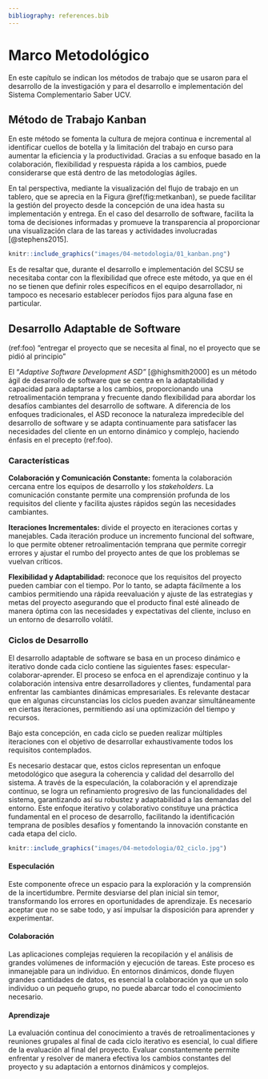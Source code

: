 ```yaml
---
bibliography: references.bib
---
```


# Marco Metodológico {#mm}

En este capítulo se indican los métodos de trabajo que se usaron para el desarrollo de la investigación y para el desarrollo e implementación del Sistema Complementario Saber UCV.

## Método de Trabajo Kanban {#mmmetodologia}

En este método se fomenta la cultura de mejora continua e incremental al identificar cuellos de botella y la limitación del trabajo en curso para aumentar la eficiencia y la productividad. Gracias a su enfoque basado en la colaboración, flexibilidad y respuesta rápida a los cambios, puede considerarse que está dentro de las metodologías ágiles.

En tal perspectiva, mediante la visualización del flujo de trabajo en un tablero, que se aprecia en la Figura \@ref(fig:metkanban), se puede facilitar la gestión del proyecto desde la concepción de una idea hasta su implementación y entrega. En el caso del desarrollo de software, facilita la toma de decisiones informadas y promueve la transparencia al proporcionar una visualización clara de las tareas y actividades involucradas [@stephens2015].

```r
knitr::include_graphics("images/04-metodologia/01_kanban.png")
```

Es de resaltar que, durante el desarrollo e implementación del SCSU se necesitaba contar con la flexibilidad que ofrece este método, ya que en él no se tienen que definir roles específicos en el equipo desarrollador, ni tampoco es necesario establecer períodos fijos para alguna fase en particular.

## Desarrollo Adaptable de Software {#mmasd}

(ref:foo) "entregar el proyecto que se necesita al final, no el proyecto que se pidió al principio"

El "*Adaptive Software Development ASD"* [@highsmith2000] es un método ágil de desarrollo de software que se centra en la adaptabilidad y capacidad para adaptarse a los cambios, proporcionando una retroalimentación temprana y frecuente dando flexibilidad para abordar los desafíos cambiantes del desarrollo de software. A diferencia de los enfoques tradicionales, el ASD reconoce la naturaleza impredecible del desarrollo de software y se adapta continuamente para satisfacer las necesidades del cliente en un entorno dinámico y complejo, haciendo énfasis en el precepto (ref:foo).

### Características

**Colaboración y Comunicación Constante:** fomenta la colaboración cercana entre los equipos de desarrollo y los *stakeholders*. La comunicación constante permite una comprensión profunda de los requisitos del cliente y facilita ajustes rápidos según las necesidades cambiantes.

**Iteraciones Incrementales:** divide el proyecto en iteraciones cortas y manejables. Cada iteración produce un incremento funcional del software, lo que permite obtener retroalimentación temprana que permite corregir errores y ajustar el rumbo del proyecto antes de que los problemas se vuelvan críticos.

**Flexibilidad y Adaptabilidad:** reconoce que los requisitos del proyecto pueden cambiar con el tiempo. Por lo tanto, se adapta fácilmente a los cambios permitiendo una rápida reevaluación y ajuste de las estrategias y metas del proyecto asegurando que el producto final esté alineado de manera óptima con las necesidades y expectativas del cliente, incluso en un entorno de desarrollo volátil.

### Ciclos de Desarrollo

El desarrollo adaptable de software se basa en un proceso dinámico e iterativo donde cada ciclo contiene las siguientes fases: especular-colaborar-aprender. El proceso se enfoca en el aprendizaje continuo y la colaboración intensiva entre desarrolladores y clientes, fundamental para enfrentar las cambiantes dinámicas empresariales. Es relevante destacar que en algunas circunstancias los ciclos pueden avanzar simultáneamente en ciertas iteraciones, permitiendo así una optimización del tiempo y recursos.

Bajo esta concepción, en cada ciclo se pueden realizar múltiples iteraciones con el objetivo de desarrollar exhaustivamente todos los requisitos contemplados.

Es necesario destacar que, estos ciclos representan un enfoque metodológico que asegura la coherencia y calidad del desarrollo del sistema. A través de la especulación, la colaboración y el aprendizaje continuo, se logra un refinamiento progresivo de las funcionalidades del sistema, garantizando así su robustez y adaptabilidad a las demandas del entorno. Este enfoque iterativo y colaborativo constituye una práctica fundamental en el proceso de desarrollo, facilitando la identificación temprana de posibles desafíos y fomentando la innovación constante en cada etapa del ciclo.

```r
knitr::include_graphics("images/04-metodologia/02_ciclo.jpg")

```

#### **Especulación**

Este componente ofrece un espacio para la exploración y la comprensión de la incertidumbre. Permite desviarse del plan inicial sin temor, transformando los errores en oportunidades de aprendizaje. Es necesario aceptar que no se sabe todo, y así impulsar la disposición para aprender y experimentar.

#### **Colaboración**

Las aplicaciones complejas requieren la recopilación y el análisis de grandes volúmenes de información y ejecución de tareas. Este proceso es inmanejable para un individuo. En entornos dinámicos, donde fluyen grandes cantidades de datos, es esencial la colaboración ya que un solo individuo o un pequeño grupo, no puede abarcar todo el conocimiento necesario.

#### **Aprendizaje**

La evaluación continua del conocimiento a través de retroalimentaciones y reuniones grupales al final de cada ciclo iterativo es esencial, lo cual difiere de la evaluación al final del proyecto. Evaluar constantemente permite enfrentar y resolver de manera efectiva los cambios constantes del proyecto y su adaptación a entornos dinámicos y complejos.
